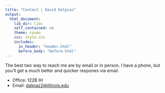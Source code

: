 ```yaml
---
title: "Contact | David Dalpiaz"
output:
  html_document:
    lib_dir: libs
    self_contained: no
    theme: cosmo
    css: style.css
    includes:
      in_header: "header.html"
      before_body: "before.html"
---
```


The best two way to reach me are by email or in person. I have a phone, but you'll get a much better and quicker respones via email.

- Office: 122B IH
- Email: [dalpiaz2@illinois.edu](mailto:dalpiaz2@illinois.edu)
